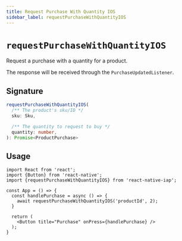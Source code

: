 ```yaml
---
title: Request Purchase With Quantity IOS
sidebar_label: requestPurchaseWithQuantityIOS
---
```



<AdFitTopFixed />

# `requestPurchaseWithQuantityIOS`

Request a purchase with a quantity for a product.

The response will be received through the `PurchaseUpdatedListener`.

## Signature

```ts
requestPurchaseWithQuantityIOS(
  /** The product's sku/ID */
  sku: Sku,

  /** The quantity to request to buy */
  quantity: number,
): Promise<ProductPurchase>
```

## Usage

```tsx
import React from 'react';
import {Button} from 'react-native';
import {requestPurchaseWithQuantityIOS} from 'react-native-iap';

const App = () => {
  const handlePurchase = async () => {
    await requestPurchaseWithQuantityIOS('productId', 2);
  }

  return (
    <Button title="Purchase" onPress={handlePurchase} />
  );
}
```
